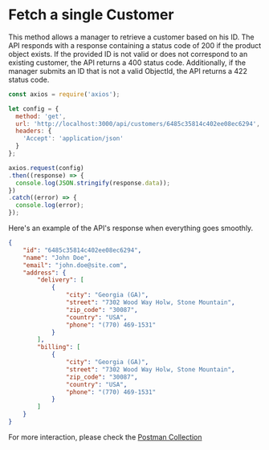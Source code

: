 # Fetch a single Customer

This method allows a manager to retrieve a customer based on his ID. The API responds with a response containing a status
code of 200 if the product object exists. If the provided ID is not valid or does not correspond to an existing customer,
the API returns a 400 status code. Additionally, if the manager submits an ID that is not a valid ObjectId,
the API returns a 422 status code.

```js copy showLineNumbers filename="customers/fetch-one.js"
const axios = require('axios');

let config = {
  method: 'get',
  url: 'http://localhost:3000/api/customers/6485c35814c402ee08ec6294',
  headers: {
    'Accept': 'application/json'
  }
};

axios.request(config)
.then((response) => {
  console.log(JSON.stringify(response.data));
})
.catch((error) => {
  console.log(error);
});

```

Here's an example of the API's response when everything goes smoothly.

```json copy filename="API Response"
{
    "id": "6485c35814c402ee08ec6294",
    "name": "John Doe",
    "email": "john.doe@site.com",
    "address": {
        "delivery": [
            {
                "city": "Georgia (GA)",
                "street": "7302 Wood Way Holw, Stone Mountain",
                "zip_code": "30087",
                "country": "USA",
                "phone": "(770) 469-1531"
            }
        ],
        "billing": [
            {
                "city": "Georgia (GA)",
                "street": "7302 Wood Way Holw, Stone Mountain",
                "zip_code": "30087",
                "country": "USA",
                "phone": "(770) 469-1531"
            }
        ]
    }
}
```

For more interaction, please check the [Postman Collection](https://www.postman.com/red-eclipse-403574/workspace/denis-akp/request/6548572-9d9ccf83-b5f4-47c3-a752-9fe4d7fa786d?active-environment=dff61d40-d363-4cfb-8229-c4ff7e630154)
